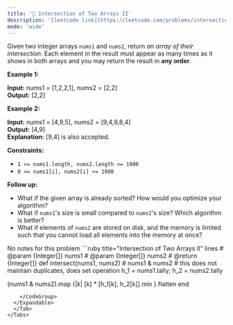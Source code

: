 ```yaml
---
title: '🧩 Intersection of Two Arrays II'
description: '[leetcode link](https://leetcode.com/problems/intersection-of-two-arrays-ii/description/)'
mode: 'wide'
---
```

<Tabs>
  <Tab title="Question" icon="circle-question" iconType="regular">
    <Card>
      <p>Given two integer arrays <code>nums1</code> and <code>nums2</code>, return <em>an array of their intersection</em>. Each element in the result must appear as many times as it shows in both arrays and you may return the result in <strong>any order</strong>.</p>   <p><strong class="example">Example 1:</strong></p>   <strong>Input:</strong> nums1 = [1,2,2,1], nums2 = [2,2] <br/> <strong>Output:</strong> [2,2]   <p><strong class="example">Example 2:</strong></p>   <strong>Input:</strong> nums1 = [4,9,5], nums2 = [9,4,9,8,4] <br/> <strong>Output:</strong> [4,9] <br/> <strong>Explanation:</strong> [9,4] is also accepted.    <p><strong>Constraints:</strong></p>  <ul>  <li><code>1 &lt;= nums1.length, nums2.length &lt;= 1000</code></li>  <li><code>0 &lt;= nums1[i], nums2[i] &lt;= 1000</code></li> </ul>   <p><strong>Follow up:</strong></p>  <ul>  <li>What if the given array is already sorted? How would you optimize your algorithm?</li>  <li>What if <code>nums1</code>&#39;s size is small compared to <code>nums2</code>&#39;s size? Which algorithm is better?</li>  <li>What if elements of <code>nums2</code> are stored on disk, and the memory is limited such that you cannot load all elements into the memory at once?</li> </ul> 
    </Card>
  </Tab>
  <Tab title="Solution" icon="lightbulb" iconType="regular" >
    <Card>
      No notes for this problem
    </Card>
  <Expandable title="code">
    <CodeGroup dropdown>
```ruby title="Intersection of Two Arrays II" lines
# @param {Integer[]} nums1
# @param {Integer[]} nums2
# @return {Integer[]}
def intersect(nums1, nums2)
#   nums1 & nums2 # this does not maintain duplicates, does set operation
  h_1 = nums1.tally; h_2 = nums2.tally
  
  (nums1 & nums2).map {|k| [k] * [h_1[k], h_2[k]].min }.flatten
end
```
    </CodeGroup>
  </Expandable>
  </Tab>
</Tabs>